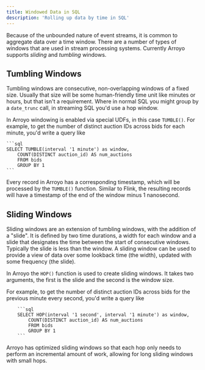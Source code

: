 ```yaml
---
title: Windowed Data in SQL
description: 'Rolling up data by time in SQL'
---
```


Because of the unbounded nature of event streams, 
it is common to aggregate data over a time window.
There are a number of types of windows that are used in stream processing systems.
Currently Arroyo supports _sliding_ and _tumbling_ windows.

## Tumbling Windows
Tumbling windows are consecutive, non-overlapping windows of a fixed size.
Usually that size will be some human-friendly time unit like minutes or hours, 
but that isn't a requirement. Where in normal SQL you might group by a `date_trunc` call, 
in streaming SQL you'd use a hop window.

In Arroyo windowing is enabled via special UDFs, in this case `TUMBLE()`.
For example, to get the number of distinct auction IDs across bids for each minute,
you'd write a query like
    
    ```sql
    SELECT TUMBLE(interval '1 minute') as window,
        COUNT(DISTINCT auction_id) AS num_auctions
        FROM bids
        GROUP BY 1
    ```

Every record in Arroyo has a corresponding timestamp, 
which will be processed by the `TUMBLE()` function.
Similar to Flink, the resulting records will have a timestamp of
the end of the window minus 1 nanosecond.


## Sliding Windows
Sliding windows are an extension of tumbling windows, with the addition of a "slide".
It is defined by two time durations,
a width for each window and 
a slide that designates the time between the start of consecutive windows.
Typically the slide is less than the window. 
A sliding window can be used to provide a view of data over some lookback time (the width), 
updated with some frequency (the slide).

In Arroyo the `HOP()` function is used to create sliding windows. 
It takes two arguments, the first is the slide and the second is the window size.

For example, to get the number of distinct auction IDs across bids for the previous minute every second,
you'd write a query like

        ```sql
        SELECT HOP(interval '1 second', interval '1 minute') as window,
            COUNT(DISTINCT auction_id) AS num_auctions
            FROM bids
            GROUP BY 1
        ```

Arroyo has optimized sliding windows so that each hop only needs to perform an incremental amount of work, 
allowing for long sliding windows with small hops.